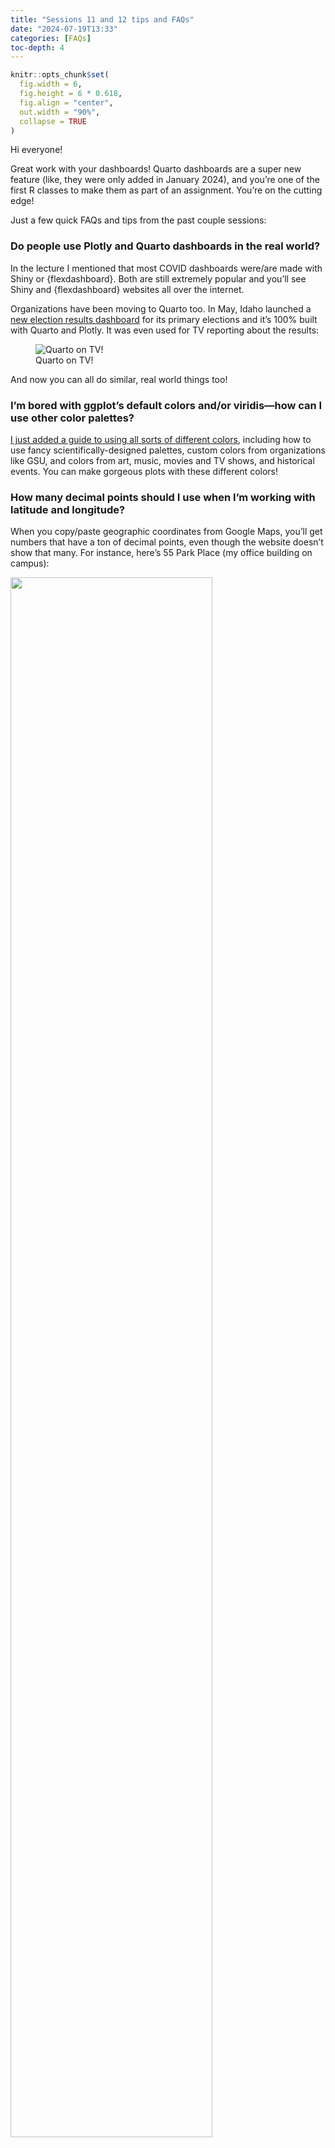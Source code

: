 ```yaml
---
title: "Sessions 11 and 12 tips and FAQs"
date: "2024-07-19T13:33"
categories: [FAQs]
toc-depth: 4
---
```


```r
knitr::opts_chunk$set(
  fig.width = 6, 
  fig.height = 6 * 0.618, 
  fig.align = "center", 
  out.width = "90%",
  collapse = TRUE
)
```

Hi everyone!

Great work with your dashboards! Quarto dashboards are a super new feature (like, they were only added in January 2024), and you're one of the first R classes to make them as part of an assignment. You're on the cutting edge!

Just a few quick FAQs and tips from the past couple sessions:


### Do people use Plotly and Quarto dashboards in the real world?

In the lecture I mentioned that most COVID dashboards were/are made with Shiny or {flexdashboard}. Both are still extremely popular and you'll see Shiny and {flexdashboard} websites all over the internet.

Organizations have been moving to Quarto too. In May, Idaho launched a [new election results dashboard](https://results.voteidaho.gov/republican-congressional.html) for its primary elections and it's 100% built with Quarto and Plotly. It was even used for TV reporting about the results:

![Quarto on TV!](img/idaho-results.png)

And now you can all do similar, real world things too!


### I'm bored with ggplot's default colors and/or viridis—how can I use other color palettes?

[I just added a guide to using all sorts of different colors](/resource/colors.qmd), including how to use fancy scientifically-designed palettes, custom colors from organizations like GSU, and colors from art, music, movies and TV shows, and historical events. You can make gorgeous plots with these different colors!


### How many decimal points should I use when I'm working with latitude and longitude?

When you copy/paste geographic coordinates from Google Maps, you'll get numbers that have a ton of decimal points, even though the website doesn't show that many. For instance, here's 55 Park Place (my office building on campus):

![](img/55-park-place.png){width="80%" fig-align="center"}

When you copy those coordinates, though, you get these values, which have a lot more decimal points:

```default
33.755935998360144, -84.38748192406294
```

Which one is right? 33.75594 or 33.755935998360144?

As you add more decimal points to geographic data, you get more and more precise.

::: {.panel-tabset}

### 34, -84

[34, -84](https://www.google.com/maps/place/34%C2%B000'00.0%22N+84%C2%B000'00.0%22W/@33.8456451,-84.7668176,9.15z/data=!4m4!3m3!8m2!3d34!4d-84?entry=ttu) gets you a little north of Lawrenceville.

![](img/zoom1.png){width="80%" fig-align="center"}

### 33.8, -84.4

[33.8, -84.4](https://www.google.com/maps/place/33%C2%B048'00.0%22N+84%C2%B024'00.0%22W/@33.7861216,-84.4904202,12.02z/data=!4m4!3m3!8m2!3d33.8!4d-84.4?entry=ttu) gets you a little north of Midtown.

![](img/zoom2.png){width="80%" fig-align="center"}

### 33.76, -84.39

[33.76, -84.39](https://www.google.com/maps/place/33%C2%B045'36.0%22N+84%C2%B023'24.0%22W/@33.7603317,-84.3932691,17.35z/data=!4m4!3m3!8m2!3d33.76!4d-84.39?entry=ttu) gets you just outside of Centennial Olympic Park.

![](img/zoom3.png){width="80%" fig-align="center"}

### 33.756, -84.387

With only three decimal points, [33.756, -84.387](https://www.google.com/maps/place/33%C2%B045'21.6%22N+84%C2%B023'13.2%22W/@33.7559478,-84.3892662,18.03z/data=!4m4!3m3!8m2!3d33.756!4d-84.387?entry=ttu) gets you in 55 Park Place

![](img/zoom4.png){width="80%" fig-align="center"}

:::

Adding more decimal points will get even more precise like down to the exact inch on the earth. That's excessive.

![[xkcd 2170: Coordinate Precision](https://xkcd.com/2170/)](img/coordinate_precision_2x.png){width="80%" fig-align="center"}


### Can I use `geom_label_repel()` with maps?

You learned about the {ggrepel} package in [session 9](/example/09-example.qmd), with its `geom_text_repel()` and `geom_label_repel()` functions that make sure none of your labels overlap:

```r
library(tidyverse)
library(sf)
library(ggrepel)

small_mpg <- mpg |> 
  # Only use the first 10 rows
  slice(1:10) |> 
  # Make a label column
  mutate(fancy_label = paste0(manufacturer, " ", model, " (", year, ")"))

ggplot(small_mpg, aes(x = displ, y = hwy, color = drv)) +
  geom_point() +
  geom_label_repel(aes(label = fancy_label), seed = 1234)
```

In [session 12](/example/12-example.html), you learned about `geom_sf_text()` and `geom_sf_label()` for adding text and labels to maps. But what if your map labels overlap, like this?

```r
# Download cb_2022_us_county_5m.zip under "County" from
# https://www.census.gov/geographies/mapping-files/time-series/geo/cartographic-boundary.html
ga_counties <- read_sf("data/cb_2022_us_county_5m/cb_2022_us_county_5m.shp") |> 
  filter(STATEFP == 13)
```

```r
ga_counties <- read_sf(here::here("files", "data", "external_data", "maps",
                                  "cb_2022_us_county_5m",
                                  "cb_2022_us_county_5m.shp")) |> 
  filter(STATEFP == 13)
```

```r
ga_places <- tribble(
  ~city, ~lat, ~long,
  "Atlanta", 33.748955, -84.388099,
  "Alpharetta", 34.075318, -84.294105,
  "Duluth", 34.002262, -84.143614
) |> 
  st_as_sf(coords = c("long", "lat"), crs = st_crs("EPSG:4326"))

ggplot() +
  geom_sf(data = ga_counties, linewidth = 0.1) +
  geom_sf(data = ga_places) +
  geom_sf_label(data = ga_places, aes(label = city)) +
  theme_void()
```

Unfortunately there's no such thing as `geom_sf_label_repel()`. BUT there's still a way to use `geom_label_repel()` and `geom_text_repel()` with maps, with a couple little tweaks:

1. You have to map the `geometry` column in the data to the `geometry` aesthetic in `geom_text/label_repel()`
2. You have to tell `geom_text/label_repel()` to use the "sf_coordinates" stat so that it uses the latitude and longitude coordinates for x/y

```r
ggplot() +
  geom_sf(data = ga_counties, linewidth = 0.1) +
  geom_sf(data = ga_places) +
  geom_label_repel(
    data = ga_places,
    aes(label = city, geometry = geometry),
    stat = "sf_coordinates", seed = 1234
  ) +
  theme_void()
```


### Can I use a heatmap on a map?

Choropleths are helpful for filling regions of a map (like countries, states, counties, etc.) by a specific value, but you can also fill an entire map area with a gradient too! This is a good approach for dealing with overplotting. [See this post to learn how to do it](https://www.andrewheiss.com/blog/2023/07/28/gradient-map-fills-r-sf/):

![](img/plot-all-1.png)


### I tried to make a map and countries are missing—why?

Many of you were brave and made a map of refugee counts for mini project 2. That's fantastic!

If you did, you likely ran into an issue with plotting the countries and getting an incomplete map. Here's an example with our beloved gapminder data.

```r
library(countrycode)  # For dealing with country names, abbreviations, and codes
library(gapminder)    # Global health and wealth

# Add an ISO country code column to gapminder for joining
gapminder_clean <- gapminder |> 
  mutate(ISO_A3 = countrycode(country, "country.name", "iso3c"))

# Load the world map data from exercise 12
# Download "Admin 0 – Countries" from
# https://www.naturalearthdata.com/downloads/110m-cultural-vectors/
world_map <- read_sf("data/ne_110m_admin_0_countries/ne_110m_admin_0_countries.shp") |> 
  filter(ISO_A3 != "ATA") |>  # Bye penguins
  mutate(ISO3 = ADM0_A3)  # Use ADM0_A3 as the main country code column
```

```r
library(countrycode)
library(gapminder)

gapminder_clean <- gapminder |> 
  mutate(ISO3 = countrycode(country, "country.name", "iso3c"))

world_map <- read_sf(here::here("files", "data", "external_data", "maps",
                                "ne_110m_admin_0_countries", 
                                "ne_110m_admin_0_countries.shp")) |> 
  filter(ISO_A3 != "ATA") |> 
  mutate(ISO3 = ADM0_A3)
```

Let's take just 2007 from gapminder and map life expectancy. To do this we'll need to combine or join the two datasets. One logical way to do this would be to take gapminder, join the world map data to it, and then plot it:

```r
gapminder_with_map <- gapminder_clean |> 
  filter(year == 2007) |> 
  left_join(world_map, by = join_by(ISO3))

ggplot() +
  geom_sf(data = gapminder_with_map, aes(fill = lifeExp))
```

oh no there's an error! When we joined the map data, the special attributes of the `geometry` column in `world_map` got lost. The column is still there, but it won't automatically plot with `geom_sf()`. We can fix that by specifying that the column named "geometry" does indeed contain all the geographic data with `st_set_geometry()`:

```r
gapminder_with_map <- gapminder_clean |> 
  filter(year == 2007) |> 
  left_join(world_map, by = join_by(ISO3)) |> 
  # Fix the geometry column
  st_set_geometry("geometry")

ggplot() +
  geom_sf(data = gapminder_with_map, aes(fill = lifeExp)) +
  theme_void()
```

We have a… map? It's missing a bunch of countries (Russia is the most glaringly obvious hole!). That's because those countries aren't in gapminder, so their corresponding maps didn't come over when using `left_join()`. We can confirm by counting rows. The original map data has maps for 176 countries. Gapminder has 142 countries in 2007. The combined `gapminder_with_map` dataset only has 142 rows—we're not plotting 34 countries, since they're not in gapminder.

```r
nrow(world_map)
nrow(gapminder_clean |> filter(year == 2007))
nrow(gapminder_with_map)
```

One quick and easy way to fix this is to use two `geom_sf()` layers: one with the whole world and one with the partial gapminder-only map:

```r
ggplot() +
  geom_sf(data = world_map) +
  geom_sf(data = gapminder_with_map, aes(fill = lifeExp)) +
  theme_void()
```

The *better* way to fix this is to join the two datasets in a different order—start with the full map data and then add gapminder to it. This maintains the specialness of the geometry column and keeps all the original rows in `world_map`. For countries that are in the map data but not in gapminder, they'll still be in the final `map_with_gapminder` data, but they'll have NA for life expectancy:

```r
map_with_gapminder <- world_map |> 
  left_join(filter(gapminder_clean, year == 2007), by = join_by(ISO3))

ggplot() +
  geom_sf(data = map_with_gapminder, aes(fill = lifeExp)) +
  theme_void() +
  # Make the countries with missing data a different color
  scale_fill_gradient(na.value = "grey90")
```

What if we want to facet though? This is just one year—what if we want to show panels for multiple years? This gets a little tricky. The gapminder data has rows for different country/year combinations (Afghanistan 1952, Afghanistan 1957, Albania 1952, etc.), but the world map data only has rows for countries. If we join the gapminder data to the world map data and gapminder has multiple rows for years, there's no clear place for the gapminder rows to connect with the world map rows. R will try to make it work and repeat world_map rows for each of the repeated years, but it can be unpredictable.

The best approach I've found for doing this is to create what I call a "skeleton" data frame that has all the possible combinations of (1) unique countries in the map data and (2) unique years in gapminder (or the refugee data if you're using that). The `expand_grid()` function does this automatically. Like, look what happens if we tell it to make rows for every combination of A, B, C and 1, 2, 3—we get A1, A2, A3, B1, B2, and so on:

```r
expand_grid(column_1 = c("A", "B", "C"),
            column_2 = c(1, 2, 3))
```

We'll make a similar skeleton with all the countries in the map and all the years we care about in gapminder. We'll just show two panels—1952 and 2007—so we'll make a little filtered dataset first. Then we'll use `expand_grid()` to make a dataset with all those combinations: Afghanistan 1952, Afghanistan 2007, Albania 1952, Albania 2007, and so on:

```r
gapminder_smaller <- gapminder_clean |>
  filter(year %in% c(1952, 2007))

skeleton <- expand_grid(ISO3 = unique(world_map$ISO3),
                        year = unique(gapminder_smaller$year))
skeleton
```

Neat, that works. There's Fiji in 1952 and 2007, Tanzania in 1952 and 2007, and so on. Those are all the possible countries in `world_map` with all the possible years in `gapminder_smaller`.

Next we can join in the gapminder data for each country and year, and join in the map data for each country. Notice how it has the same number of rows as `skeleton` (352). If a country doesn't have gapminder data (like Fiji here), it gets an NA for `lifeExp` and `pop` and `gdpPercap`. But it still has map data for both 1952 and 2007, so it'll show up in a plot.

```r
full_gapminder_map <- skeleton |> 
  left_join(gapminder_smaller, by = join_by(ISO3, year)) |>
  left_join(world_map, by = join_by(ISO3)) |> 
  # The geometry column lost its magic powers after joining, so add it back
  st_set_geometry("geometry")
full_gapminder_map
```

Now we can plot it and we'll have consistent countries in each panel:

```r
ggplot() +
  geom_sf(data = full_gapminder_map, aes(fill = lifeExp)) +
  facet_wrap(vars(year), ncol = 1) +
  scale_fill_gradient(na.value = "grey90") +
  theme_void()
```

Perfect!


### Saving data that takes a long time to make

In these later sessions, I've had you do things with data from different places on the internet. Some of you used [`osrmRoute()`](https://www.andrewheiss.com/blog/2023/06/01/geocoding-routing-openstreetmap-r/#routing) in exercise 12 to create a mapped route between cities. Some of you used [{tidygeocoder}](/example/12-example.qmd#automatic-geocoding-by-address) to geocode addresses in exercise 12. In past sessions you've used `WDI()` to download data from the World Bank. In [exercise 14](/example/14-example.qmd) you'll grab books from Project Gutenberg.

When you render a document, R starts with a brand new empty session without any packages or data loaded, and then it runs all your chunks to load packages, load data, and run all your other code. If you have code that grabs data from the internet, **it will run every time you render your document**. [Remember my suggestion to render often](/news/2024-06-11_cleaner-nicer-qmd-output.qmd#render-often)? You'll re-download the data, re-create routes, re-geocode addresses, and so on every time you keep re-rendering. This is excessive, slow, and—most especially—bad R etiquette. You don't want to keep accessing those servers and recalculate things and redownload things you don't need to update. 

BUT at the same time, you should care about reproducibility. You want others—and future you—to be able to run your code and create the same plots and tables and get the same data. But you don't want to do all that excessively and impolitely.

The solution is to be a little tricky with your R Markdown file. If you have code that needs to grab something from the internet, put it in a chunk that doesn't run—use `eval=FALSE` in its chunk options. Then, in an invisible chunk (with `include=FALSE`) load the pre-downloaded data manually. I showed this in [example 8](/example/08-example.qmd#load-and-clean-data) (with {WDI}) and [example 13](/example/13-example.qmd#get-data) (with {tidyquant}) and [example 14](/example/14-example.qmd#get-data) (with {gutenberger})

Here's a quick basic example with Project Gutenberg book data. There are two chunks: `get-book-fake` and `load-book-real`: 

````markdown
```{{r}}
#| label: get-book-fake
#| eval: false

little_women_raw <- gutenberg_download(514, meta_fields = "title")
```

```{{r}}
#| label: load-book-data-real
#| include: false

little_women_file <- "data/little_women_raw.csv"

if (file.exists(little_women_file)) {
  little_women_raw <- read_csv(little_women_file)
} else {
  little_women_raw <- gutenberg_download(514, meta_fields = "title")
  
  write_csv(little_women_raw, little_women_file)
}
```
````

1. The first chunk (`get-book-fake`) contains the code for downloading data with `gutenberg_download()`. It will appear in the document, but **it will not run** since it has `eval` set to false. It will not try to grab anything from the internet. If someone were to follow along with the code in your document, they could run that code and get the book (good!), and it won't run repeatedly on your end (also good!).
2. The second chunk (`load-book-data-real`) does a neat little trick. It first checks to see if a CSV file named `data/little_women_raw.csv` exists. If it does, it'll just load it with `read_csv()`. If it doesn't, it'll grab data from the internet with `gutenberg_download()` and then it will save that as `data/little_women_raw.csv`. This is really neat stuff. If you're rendering your document for the first time, you won't have the Little Women data yet, so the code will connect to Project Gutenberg and get it. The code will then save that data to your computer as a CSV file. The next time you render, R won't need to connect to the internet again—it'll load the CSV file instead of grabbing it from Project Gutenberg. You can render as many times as you want—you won't need to reconnect to any remote servers again.

Again, the general pattern for this is to create two chunks: (1) a fake one that people will see in the document but won't run, and (2) a real one that will run and load data locally if it exists, but that people won't see. 

::: {.callout-note}
#### How should you save your intermediate data?

In the example above, I saved the Little Women data from Project Gutenberg as a CSV file. This is fine—a CSV file is plain text, so it can store any kind of text-based data like numbers and text without any problems.

But sometimes you'll work with slightly more complex types of data. For instance, with geographic data, the magical `geometry` column contains a whole host of extra metadata, like projection details and multiple points (if it's something like country boundaries). If you save a data frame with a `geometry` column as a CSV file you'll lose all that data—CSVs can't store that extra nested metadata. 

Similarly, if you have a factor or categorical variable (i.e. something like "Strongly disagree", "Disagree", "Agree", "Strongly agree"), behind the scenes R stores those as numbers (i.e. 1, 2, 3, 4) with labels attached to the numbers (1 = "Strongly disagree", 2 = "Disagree", etc.). If you save a data frame with a categorical column like that as a CSV, by default R will only store the numbers and you'll lose the labels. You *could* convert the categorical column to text before saving as CSV and then the text labels would get stored, but if the variable is ordered (i.e. "Strongly disagree" is lower than "disagree", etc.), you'll lose that ordering when saving as CSV.

The safest way to save intermediate files like this is to actually not use CSV, but instead use a special kind of file called .rds, which lets you take an entire object from your Environment panel and save it as a file. The .rds file will keep all the extra metadata and attributes (i.e. the projection details and nested points inside a `geometry` column; factor labels and ordering for categorical variables, and so on).

So instead of saving that Little Women book as a CSV file, the better approach is to use `saveRDS()` and `readRDS()` to store it and load it as an .rds file, like this:

````markdown
```{{r}}
#| label: get-book-fake
#| eval: false

little_women_raw <- gutenberg_download(514, meta_fields = "title")
```

```{{r}}
#| label: load-book-data-real
#| include: false

little_women_file <- "data/little_women_raw.rds"

if (file.exists(little_women_file)) {
  little_women_raw <- readRDS(little_women_file)
} else {
  little_women_raw <- gutenberg_download(514, meta_fields = "title")
  
  saveRDS(little_women_raw, little_women_file)
}
```
````
:::

::: {.callout-tip}
#### The fancy pro version of all this

If you want to be super cool, check out [the {targets} package](https://books.ropensci.org/targets/), which is like the professional version of this approach to caching data. {targets} lets you keep track of all your different objects and it will only re-run stuff if absolutely necessary. 

For instance, imagine that in a document you load data, clean it, and plot it. Standard stuff. There's a linear relationship between all this—the raw data leads to the clean data, which leads to a plot. If you change code in your plot, the data cleaning and loading code didn't change, so there's no real reason to need to re-run it. If you change your data cleaning code, your downstream plot will be affected and its code would need to be re-run.

{targets} keeps track of all these dependencies and re-runs code only when there are upstream changes. It's great for plots and models that take a long time to run, or for grabbing data from the internet.

The best way to learn {targets} is to play with [their short little walkthrough tutorial here](https://books.ropensci.org/targets/walkthrough.html), which has you make a simple document that loads data, builds a regression model, and makes a plot.

I use {targets} for all my projects ([including this course website!](https://github.com/andrewheiss/datavizs24.classes.andrewheiss.com#targets-pipeline)) and it makes life a ton easier for any kind of project that involves more than one .qmd file or R script ([see this for an example](https://stats.andrewheiss.com/mountainous-mackerel/analysis/targets.html)). I *highly* recommend checking it out.
:::
